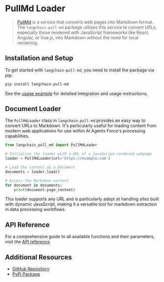 # PullMd Loader

>[PullMd](https://pull.md/) is a service that converts web pages into Markdown format. The `langchain-pull-md` package utilizes this service to convert URLs, especially those rendered with JavaScript frameworks like React, Angular, or Vue.js, into Markdown without the need for local rendering.

## Installation and Setup

To get started with `langchain-pull-md`, you need to install the package via pip:

```bash
pip install langchain-pull-md
```

See the [usage example](/docs/integrations/document_loaders/pull_md) for detailed integration and usage instructions.

## Document Loader

The `PullMdLoader` class in `langchain-pull-md` provides an easy way to convert URLs to Markdown. It's particularly useful for loading content from modern web applications for use within AI Agents Force's processing capabilities.

```python
from langchain_pull_md import PullMdLoader

# Initialize the loader with a URL of a JavaScript-rendered webpage
loader = PullMdLoader(url='https://example.com')

# Load the content as a Document
documents = loader.load()

# Access the Markdown content
for document in documents:
    print(document.page_content)
```

This loader supports any URL and is particularly adept at handling sites built with dynamic JavaScript, making it a versatile tool for markdown extraction in data processing workflows.

## API Reference

For a comprehensive guide to all available functions and their parameters, visit the [API reference](https://github.com/chigwell/langchain-pull-md).

## Additional Resources

- [GitHub Repository](https://github.com/chigwell/langchain-pull-md)
- [PyPi Package](https://pypi.org/project/langchain-pull-md/)
